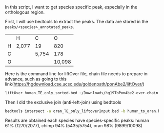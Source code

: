 In this script, I want to get species specific peak, especially in the orthologous region.

First, I will use bedtools to extract the peaks. The data are stored in the `peaks/<species>_annotated_peaks`.

|     |       |       |        |
|-----|-------|-------|--------|
|     | H     | C     | O      |
| H   | 2,077 | 19    | 820    |
| C   |       | 5,754 | 178    |
| O   |       |       | 10,098 |

Here is the command line for liftOver file, chain file needs to prepare in advance, such as going to this link(<https://hgdownload.cse.ucsc.edu/goldenpath/ponAbe2/liftOver/>)

```bash
liftOver human_TE_only_sorted.bed ~/Downloads/hg19ToPonAbe2.over.chain human_to_oran.bed human_to_oran_unmapped.bed
```

Then I did the exclusive join (anti-left-join) using bedtools

```bash
bedtools intersect -a oran_TE_only_liftoverInput.bed -b human_to_oran.bed chimp_to_oran.bed -v > oran_unique_peak.bed
```

Results are obtained each species have species-specific peaks: human 61% (1270/2077), chimp 94% (5435/5754), oran 98% (9899/10098)
